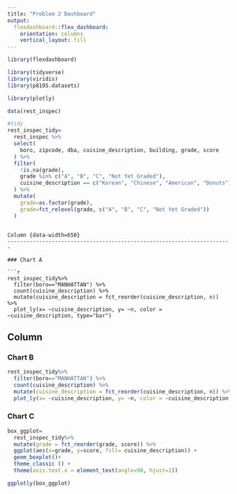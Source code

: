 ```yaml
---
title: "Problem 2 Dashboard"
output: 
  flexdashboard::flex_dashboard:
    orientation: columns
    vertical_layout: fill
---
```


```r
library(flexdashboard)

library(tidyverse)
library(viridis)
library(p8105.datasets)

library(plotly)
```
```r
data(rest_inspec)

#tidy
rest_inspec_tidy=
  rest_inspec %>% 
  select(
    boro, zipcode, dba, cuisine_description, building, grade, score
  ) %>% 
  filter(
    !is.na(grade),
    grade %in% c("A", "B", "C", "Not Yet Graded"),
    cuisine_description == c("Korean", "Chinese", "American", "Donuts")
  ) %>% 
  mutate(
    grade=as.factor(grade),
    grade=fct_relevel(grade, c("A", "B", "C", "Not Yet Graded"))
  )
```
```

Column {data-width=650}
-----------------------------------------------------------------------

### Chart A

```r
rest_inspec_tidy%>% 
  filter(boro=="MANHATTAN") %>% 
  count(cuisine_description) %>% 
  mutate(cuisine_description = fct_reorder(cuisine_description, n)) %>% 
  plot_ly(x= ~cuisine_description, y= ~n, color = ~cuisine_description, type="bar")
```

Column {data-width=350}
-----------------------------------------------------------------------

### Chart B

```r
rest_inspec_tidy%>% 
  filter(boro=="MANHATTAN") %>% 
  count(cuisine_description) %>% 
  mutate(cuisine_description = fct_reorder(cuisine_description, n)) %>% 
  plot_ly(x= ~cuisine_description, y= ~n, color = ~cuisine_description, type="bar")
```

### Chart C

```r
box_ggplot=
  rest_inspec_tidy%>% 
  mutate(grade = fct_reorder(grade, score)) %>% 
  ggplot(aes(x=grade, y=score, fill= cuisine_description)) +
  geom_boxplot()+
  theme_classic () +
  theme(axis.text.x = element_text(angle=90, hjust=1))

ggplotly(box_ggplot)
```

